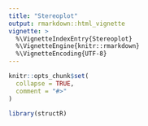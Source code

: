 ```yaml
---
title: "Stereoplot"
output: rmarkdown::html_vignette
vignette: >
  %\VignetteIndexEntry{Stereoplot}
  %\VignetteEngine{knitr::rmarkdown}
  %\VignetteEncoding{UTF-8}
---
```


```r
knitr::opts_chunk$set(
  collapse = TRUE,
  comment = "#>"
)
```

```r
library(structR)
```
